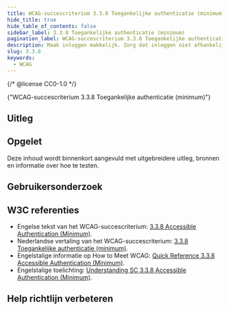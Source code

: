```yaml
---
title: WCAG-succescriterium 3.3.8 Toegankelijke authenticatie (minimum)
hide_title: true
hide_table_of_contents: false
sidebar_label: 3.3.8 Toegankelijke authenticatie (minimum)
pagination_label: WCAG-succescriterium 3.3.8 Toegankelijke authenticatie (minimum)
description: Maak inloggen makkelijk. Zorg dat inloggen niet afhankelijk is van een cognitieve functietest, zoals het onthouden van een wachtwoord.
slug: 3.3.8
keywords:
  - WCAG
---
```


{/* @license CC0-1.0 */}


<WcagHeadingGroup level={1} conformanceLevel="Niveau AA">
  {"WCAG-succescriterium 3.3.8 Toegankelijke authenticatie (minimum)"}
</WcagHeadingGroup>

## Uitleg

<Summary />

## Opgelet

Deze inhoud wordt binnenkort aangevuld met uitgebreidere uitleg, bronnen en informatie over hoe te testen.

## Gebruikersonderzoek

<CTAGebruikersonderzoek />

## W3C referenties

- Engelse tekst van het WCAG-succescriterium: [<span lang="en">3.3.8 Accessible Authentication (Minimum)</span>](https://www.w3.org/TR/WCAG22/#accessible-authentication-minimum).
- Nederlandse vertaling van het WCAG-succescriterium: [3.3.8 Toegankelijke authenticatie (minimum)](https://www.w3.org/Translations/WCAG22-nl/#accessible-authentication-minimum).
- Engelstalige informatie op <span lang="en">How to Meet WCAG</span>: [<span lang="en">Quick Reference 3.3.8 Accessible Authentication (Minimum)</span>](https://www.w3.org/WAI/WCAG22/quickref/#accessible-authentication-minimum).
- Engelstalige toelichting: [<span lang="en">Understanding SC 3.3.8 Accessible Authentication (Minimum)</span>](https://www.w3.org/WAI/WCAG22/Understanding/accessible-authentication-minimum.html).

<SpotlightSection>
  <Markdown omitH1 headinglevel={3}>
    <Disclaimer />
  </Markdown>
</SpotlightSection>

## Help richtlijn verbeteren

<Markdown omitH1 headinglevel={3}>
  <WCAGFooterInfo />
</Markdown>
